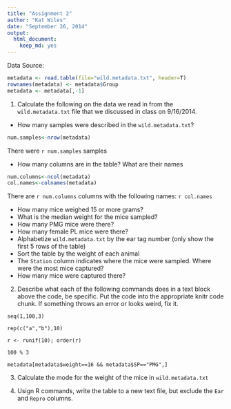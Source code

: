 ```yaml
---
title: "Assignment 2"
author: "Kat Wiles"
date: "September 26, 2014"
output:
  html_document:
    keep_md: yes
---
```


Data Source:
```r
metadata <- read.table(file="wild.metadata.txt", header=T)
rownames(metadata) <- metadata$Group
metadata <- metadata[,-1]
```

1.  Calculate the following on the data we read in from the `wild.metadata.txt` file that we discussed in class on 9/16/2014.

  * How many samples were described in the `wild.metadata.txt`?
  
```r
num.samples<-nrow(metadata)
```
  There were `r num.samples` samples
  
  
   * How many columns are in the table? What are their names
  
```r
num.columns<-ncol(metadata)
col.names<-colnames(metadata)
```  
  There are `r num.columns` columns with the following names: `r col.names`
  
  
  
  
  * How many mice weighed 15 or more grams?
  * What is the median weight for the mice sampled?
  * How many PMG mice were there?
  * How many female PL mice were there?
  * Alphabetize `wild.metadata.txt` by the ear tag number (only show the first 5 rows of the table)
  * Sort the table by the weight of each animal
  * The `Station` column indicates where the mice were sampled. Where were the most mice captured?
  * How many mice were captured there?


2.	Describe what each of the following commands does in a text block above the code, be specific. Put the code into the appropriate knitr code chunk. If something throws an error or looks weird, fix it.

```
seq(1,100,3)
```

```
rep(c("a","b"),10)
```

```
r <- runif(10); order(r)
```

```
100 % 3
```

```
metadata[metadata$weight==16 && metadata$SP=="PMG",]
```


3.	Calculate the mode for the weight of the mice in `wild.metadata.txt`


4.	Usign R commands, write the table to a new text file, but exclude the `Ear` and `Repro` columns.

